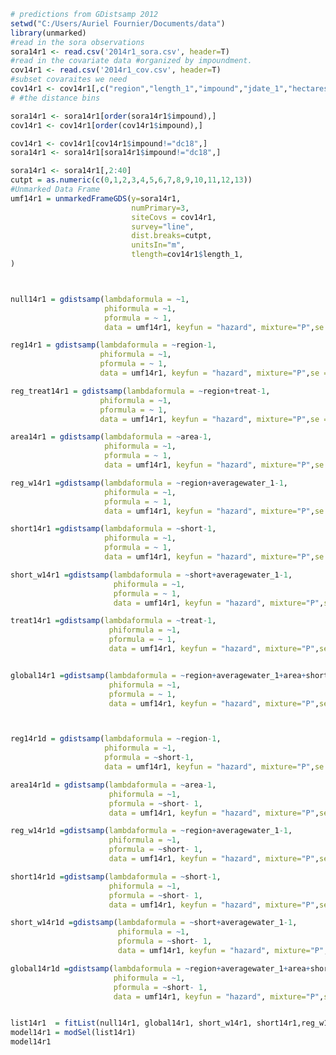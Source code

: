 ```r
# predictions from GDistsamp 2012
setwd("C:/Users/Auriel Fournier/Documents/data")
library(unmarked)
#read in the sora observations
sora14r1 <- read.csv('2014r1_sora.csv', header=T)
#read in the covariate data #organized by impoundment.
cov14r1 <- read.csv('2014r1_cov.csv', header=T)
#subset covaraites we need
cov14r1 <- cov14r1[,c("region","length_1","impound","jdate_1","hectares","area", "treat","int","short","averagewater_1")]
# #the distance bins

sora14r1 <- sora14r1[order(sora14r1$impound),]
cov14r1 <- cov14r1[order(cov14r1$impound),]

cov14r1 <- cov14r1[cov14r1$impound!="dc18",]
sora14r1 <- sora14r1[sora14r1$impound!="dc18",]

sora14r1 <- sora14r1[,2:40]
cutpt = as.numeric(c(0,1,2,3,4,5,6,7,8,9,10,11,12,13)) 
#Unmarked Data Frame
umf14r1 = unmarkedFrameGDS(y=sora14r1, 
                           numPrimary=3,
                           siteCovs = cov14r1,
                           survey="line", 
                           dist.breaks=cutpt,  
                           unitsIn="m", 
                           tlength=cov14r1$length_1,
)



null14r1 = gdistsamp(lambdaformula = ~1, 
                     phiformula = ~1, 
                     pformula = ~ 1,
                     data = umf14r1, keyfun = "hazard", mixture="P",se = T, output="density",unitsOut="ha")

reg14r1 = gdistsamp(lambdaformula = ~region-1, 
                    phiformula = ~1, 
                    pformula = ~ 1,
                    data = umf14r1, keyfun = "hazard", mixture="P",se = T, output="density",unitsOut="ha")

reg_treat14r1 = gdistsamp(lambdaformula = ~region+treat-1, 
                    phiformula = ~1, 
                    pformula = ~ 1,
                    data = umf14r1, keyfun = "hazard", mixture="P",se = T, output="density",unitsOut="ha")

area14r1 = gdistsamp(lambdaformula = ~area-1, 
                     phiformula = ~1, 
                     pformula = ~ 1,
                     data = umf14r1, keyfun = "hazard", mixture="P",se = T, output="density",unitsOut="ha")

reg_w14r1 =gdistsamp(lambdaformula = ~region+averagewater_1-1, 
                     phiformula = ~1, 
                     pformula = ~ 1,
                     data = umf14r1, keyfun = "hazard", mixture="P",se = T, output="density",unitsOut="ha")

short14r1 =gdistsamp(lambdaformula = ~short-1, 
                     phiformula = ~1, 
                     pformula = ~ 1,
                     data = umf14r1, keyfun = "hazard", mixture="P",se = T, output="density",unitsOut="ha")

short_w14r1 =gdistsamp(lambdaformula = ~short+averagewater_1-1, 
                       phiformula = ~1, 
                       pformula = ~ 1,
                       data = umf14r1, keyfun = "hazard", mixture="P",se = T, output="density",unitsOut="ha")

treat14r1 =gdistsamp(lambdaformula = ~treat-1, 
                      phiformula = ~1, 
                      pformula = ~ 1,
                      data = umf14r1, keyfun = "hazard", mixture="P",se = T, output="density",unitsOut="ha")


global14r1 =gdistsamp(lambdaformula = ~region+averagewater_1+area+short+treat-1, 
                      phiformula = ~1, 
                      pformula = ~ 1,
                      data = umf14r1, keyfun = "hazard", mixture="P",se = T, output="density",unitsOut="ha")



reg14r1d = gdistsamp(lambdaformula = ~region-1, 
                     phiformula = ~1, 
                     pformula = ~short-1,
                     data = umf14r1, keyfun = "hazard", mixture="P",se = T, output="density",unitsOut="ha")

area14r1d = gdistsamp(lambdaformula = ~area-1, 
                      phiformula = ~1, 
                      pformula = ~short- 1,
                      data = umf14r1, keyfun = "hazard", mixture="P",se = T, output="density",unitsOut="ha")

reg_w14r1d =gdistsamp(lambdaformula = ~region+averagewater_1-1, 
                      phiformula = ~1, 
                      pformula = ~short- 1,
                      data = umf14r1, keyfun = "hazard", mixture="P",se = T, output="density",unitsOut="ha")

short14r1d =gdistsamp(lambdaformula = ~short-1, 
                      phiformula = ~1, 
                      pformula = ~short- 1,
                      data = umf14r1, keyfun = "hazard", mixture="P",se = T, output="density",unitsOut="ha")

short_w14r1d =gdistsamp(lambdaformula = ~short+averagewater_1-1, 
                        phiformula = ~1, 
                        pformula = ~short- 1,
                        data = umf14r1, keyfun = "hazard", mixture="P",se = T, output="density",unitsOut="ha")

global14r1d =gdistsamp(lambdaformula = ~region+averagewater_1+area+short-1, 
                       phiformula = ~1, 
                       pformula = ~short- 1,
                       data = umf14r1, keyfun = "hazard", mixture="P",se = T, output="density",unitsOut="ha")


list14r1  = fitList(null14r1, global14r1, short_w14r1, short14r1,reg_w14r1,area14r1,reg14r1, global14r1d, short_w14r1d, short14r1d,reg_w14r1d,area14r1d,reg14r1d)
model14r1 = modSel(list14r1)
model14r1
```